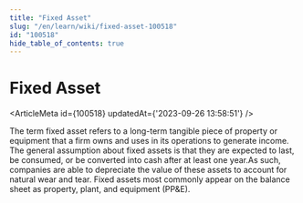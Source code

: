 ```yaml
---
title: "Fixed Asset"
slug: "/en/learn/wiki/fixed-asset-100518"
id: "100518"
hide_table_of_contents: true
---
```



# Fixed Asset

<ArticleMeta id={100518} updatedAt={'2023-09-26 13:58:51'} />
<div className='border-solid border-b border-t-0 my-4 border-[var(--ifm-color-gray-300)]' />

The term fixed asset refers to a long-term tangible piece of property or equipment that a firm owns and uses in its operations to generate income. The general assumption about fixed assets is that they are expected to last, be consumed, or be converted into cash after at least one year.As such, companies are able to depreciate the value of these assets to account for natural wear and tear. Fixed assets most commonly appear on the balance sheet as property, plant, and equipment (PP&E).
